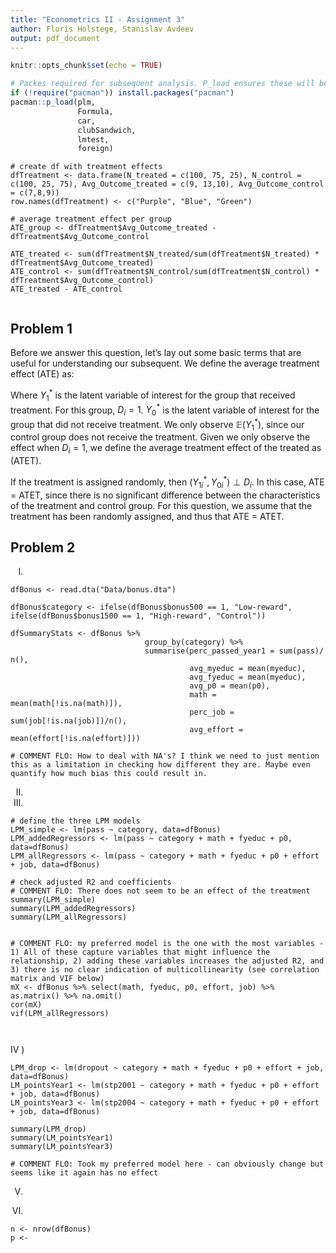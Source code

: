 ```yaml
---
title: "Econometrics II - Assignment 3"
author: Floris Holstege, Stanislav Avdeev
output: pdf_document
---
```


```r
knitr::opts_chunk$set(echo = TRUE)

# Packes required for subsequent analysis. P_load ensures these will be installed and loaded. 
if (!require("pacman")) install.packages("pacman")
pacman::p_load(plm, 
               Formula,
               car,
               clubSandwich,
               lmtest,
               foreign)

```

```{include=FALSE, eval=FALSE, echo=FALSE, results='hide'}
# create df with treatment effects
dfTreatment <- data.frame(N_treated = c(100, 75, 25), N_control = c(100, 25, 75), Avg_Outcome_treated = c(9, 13,10), Avg_Outcome_control = c(7,8,9))
row.names(dfTreatment) <- c("Purple", "Blue", "Green")

# average treatment effect per group
ATE_group <- dfTreatment$Avg_Outcome_treated - dfTreatment$Avg_Outcome_control

ATE_treated <- sum(dfTreatment$N_treated/sum(dfTreatment$N_treated) * dfTreatment$Avg_Outcome_treated)
ATE_control <- sum(dfTreatment$N_control/sum(dfTreatment$N_control) * dfTreatment$Avg_Outcome_control)
ATE_treated - ATE_control


```


## Problem 1

Before we answer this question, let's lay out some basic terms that are useful for understanding our subsequent. We define the average treatment effect (ATE) as:

\begin{align*}
    ATE = \mathbb{E}(\delta) = \mathbb{E}(Y^*_1 - Y^*_0) = \mathbb{E}(Y^*_1) - \mathbb{E}(Y^*_0). 
\end{align*}

Where $Y^*_1$ is the latent variable of interest for the group that received treatment. For this group, $D_i = 1$. $Y^*_0$ is the latent variable of interest for the group that did not receive treatment. We only observe $\mathbb{E}(Y^*_1)$, since our control group does not receive the treatment. Given we only observe the effect when $D_i = 1$, we define the average treatment effect of the treated as (ATET).

\begin{align*}
    ATET = \mathbb{E}(\delta | D = 1) = \mathbb{E}(Y^*_1 - Y^*_0 | D = 1) = \mathbb{E}(Y^*_1 | D = 1) - \mathbb{E}(Y^*_0 | D = 1). 
\end{align*}

If the treatment is assigned randomly, then $(Y^*_{1i}, Y^*_{0i}) \perp D_i$. In this case, ATE = ATET, since there is no significant difference between the characteristics of the treatment and control group. For this question, we assume that the treatment has been randomly assigned, and thus that ATE = ATET. 

\begin{itemize}
  \item Average treatment per group: $ATE_{purple} = 9 - 7 = 2$ , $ATE_{blue} = 13-8 = 5$, $ATE_{green} = 10-9=1$
  \item Average treatment for the full population: $ATE = \mathbb{E}(Y^*_1) - \mathbb{E}(Y^*_0) = 10.625 - 7.875 = 2.75$
  \item Average treatment for the treated: $ATE = ATET = 2.75$
\end{itemize}

## Problem 2

I)

```{include=FALSE, eval=FALSE, echo=FALSE, results='hide'}

dfBonus <- read.dta("Data/bonus.dta")

dfBonus$category <- ifelse(dfBonus$bonus500 == 1, "Low-reward", ifelse(dfBonus$bonus1500 == 1, "High-reward", "Control"))

dfSummaryStats <- dfBonus %>% 
                              group_by(category) %>% 
                              summarise(perc_passed_year1 = sum(pass)/ n(), 
                                        avg_myeduc = mean(myeduc),
                                        avg_fyeduc = mean(myeduc), 
                                        avg_p0 = mean(p0),
                                        math = mean(math[!is.na(math)]),
                                        perc_job = sum(job[!is.na(job)])/n(),
                                        avg_effort = mean(effort[!is.na(effort)]))

# COMMENT FLO: How to deal with NA's? I think we need to just mention this as a limitation in checking how different they are. Maybe even quantify how much bias this could result in. 

```


II)
III)

```{include=FALSE, eval=FALSE, echo=FALSE, results='hide'}

# define the three LPM models
LPM_simple <- lm(pass ~ category, data=dfBonus)
LPM_addedRegressors <- lm(pass ~ category + math + fyeduc + p0, data=dfBonus)
LPM_allRegressors <- lm(pass ~ category + math + fyeduc + p0 + effort + job, data=dfBonus)

# check adjusted R2 and coefficients
# COMMENT FLO: There does not seem to be an effect of the treatment
summary(LPM_simple)
summary(LPM_addedRegressors)
summary(LPM_allRegressors)


# COMMENT FLO: my preferred model is the one with the most variables - 1) All of these capture variables that might influence the relationship, 2) adding these variables increases the adjusted R2, and 3) there is no clear indication of multicollinearity (see correlation matrix and VIF below)
mX <- dfBonus %>% select(math, fyeduc, p0, effort, job) %>% as.matrix() %>% na.omit()
cor(mX)
vif(LPM_allRegressors)



```


IV )

```{include=FALSE, eval=FALSE, echo=FALSE, results='hide'}


LPM_drop <- lm(dropout ~ category + math + fyeduc + p0 + effort + job, data=dfBonus)
LM_pointsYear1 <- lm(stp2001 ~ category + math + fyeduc + p0 + effort + job, data=dfBonus)
LM_pointsYear3 <- lm(stp2004 ~ category + math + fyeduc + p0 + effort + job, data=dfBonus)

summary(LPM_drop)
summary(LM_pointsYear1)
summary(LM_pointsYear3)

# COMMENT FLO: Took my preferred model here - can obviously change but seems like it again has no effect

```


V)
VI)

```{include=FALSE, eval=FALSE, echo=FALSE, results='hide'}


n <- nrow(dfBonus)
p <- 



```